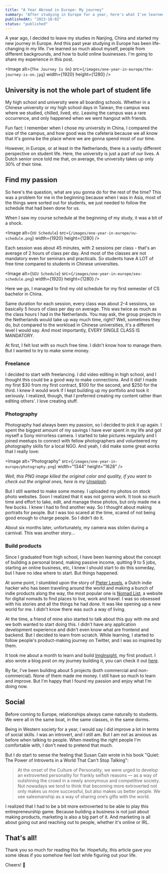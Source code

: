```yaml
---
title: "A Year Abroad in Europe: My journey"
summary: "After studying in Europe for a year, here's what I've learned."
publishedAt: "2023-10-02"
status: "published"
---
```


A year ago, I decided to leave my studies in Nanjing, China and started my new journey in Europe. And this past year studying in Europe has been life-changing in my life. I've learned so much about myself, people from different backgrounds, and how to build online businesses. I'm going to share my experience in this post.

<Image
  alt={`The Journey Is On`}
  src={`/images/one-year-in-europe/the-journey-is-on.jpg`}
  width={1920}
  height={1280}
/>

## University is not the whole part of student life

My high school and university were all boarding schools. Whether in a Chinese university or my high school days in Taiwan, the campus was where we studied, chilled, lived, etc. Leaving the campus was a rare occurrence, and only happened when we went hangout with friends.

Fun fact: I remember when I chose my university in China, I compared the size of the campus, and how good was the cafeteria because we all know that it's gonna be the place where we are gonna spend most of our time.

However, in Europe, or at least in the Netherlands, there is a vastly different perspective on student life. Here, the university is just a part of our lives. A Dutch senior once told me that, on average, the university takes up only 30% of their time.

## Find my passion

So here's the question, what are you gonna do for the rest of the time? This was a problem for me in the beginning because when I was in Asia, most of the things were sorted out for students, we just needed to follow the schedule that had been done for us.

When I saw my course schedule at the beginning of my study, it was a bit of a shock.

<Image
  alt={`VU Schedule`}
  src={`/images/one-year-in-europe/vu-schedule.png`}
  width={1920}
  height={1280}
/>

Each session was about 45 minutes, with 2 sessions per class - that's an average of 2 hours of class per day. And most of the classes are not mandatory even for seminars and practicals. So students have A LOT of free time compared to students in Chinese universities.

<Image
  alt={`SEU Schedule`}
  src={`/images/one-year-in-europe/seu-schedule.png`}
  width={1920}
  height={1280}
/>

Here we go, I managed to find my old schedule for my first semester of CS bachelor in China.

Same duration for each session, every class was about 2-4 sessions, so basically 5 hours of class per day on average. This was twice as much as the class hours I had in the Netherlands. You may ask, the group projects in the Netherlands would take up way much time, right? Well, sometimes they do, but compared to the workload in Chinese universities, it's a different level I would say. And most importantly, EVERY SINGLE CLASS IS MANDATORY.

At first, I felt lost with so much free time. I didn't know how to manage them. But I wanted to try to make some money.

### Freelance

I decided to start with freelancing. I did video editing in high school, and I thought this could be a good way to make connections. And it did! I made my first $30 from my first contract, $100 for the second, and $250 for the third. I knew it would work if I kept building up my portfolio and took it seriously. I realized, though, that I preferred creating my content rather than editing others'. I love creating stuff.

### Photography

Photography had always been my passion, so I decided to pick it up again. I spent the biggest amount of my savings I have ever spent in my life and got myself a Sony mirrorless camera. I started to take pictures regularly and I joined meetups to connect with fellow photographers and volunteered my photography skills for a local NGO. And yeah, I did make some great works that I really love:

<Image
  alt="Photography"
  src={`/images/one-year-in-europe/photography.png`}
  width="1344"
  height="1628"
/>

_Well, this PNG image killed the original color and quality, if you want to check out the original ones, here is my [Unsplash](https://unsplash.com/@__evanyang__)._

But I still wanted to make some money. I uploaded my photos on stock photo websites. Soon I realized that it was not gonna work. It took so much time and effort to take, edit, and manage these photos, but only made me a few bucks. I knew I had to find another way. So I thought about making portraits for people. But I was too scared at the time, scared of not being good enough to charge people. So I didn't do it.

About six months later, unfortunately, my camera was stolen during a carnival. This was another story...

### Build products

Since I graduated from high school, I have been learning about the concept of building a personal brand, making passive income, quitting 9 to 5 jobs, starting an online business, etc, I knew I should start to do this someday, but I have no idea where to start. But things happened.

At some point, I stumbled upon the story of [Pieter Levels](https://levels.io/), a Dutch indie hacker who has been traveling around the world and making a bunch of indie products along the way, the most popular one is [Nomad List](https://nomadlist.com), a website for digital nomads to find places to live, work and travel. I was so obsessed with his stories and all the things he had done. It was like opening up a new world for me. I didn't know there was such a way of living.

At the time, a friend of mine also started to talk about this guy with me and we both wanted to start doing this. I didn't have any application development experience and didn't even know what are frontend and backend. But I decided to learn from scratch. While learning, I started to follow people's product-making journey on Twitter, and I was so inspired by them.

It took me about a month to learn and build [ImgInsight](https://imginsight.com), my first product. I also wrote a blog post on my journey building it, you can check it out [here](https://imginsight.com/blog/the_whole_journey).

By far, I've been building about 5 projects (both commercial and non-commercial). None of them made me money. I still have so much to learn and improve. But I'm happy that I found my passion and enjoy what I'm doing now.

## Social

Before coming to Europe, relationships always came naturally to students. We were all in the same boat, in the same classes, in the same dorms.

Being in Western society for a year, I would say I did improve a lot in terms of social skills. I was an introvert, and I still am. But I am not as anxious as before when talking to people. When meeting the right people I'm comfortable with, I don't need to pretend that much.

But I do start to sense the feeling that Susan Cain wrote in his book "Quiet: The Power of Introverts in a World That Can't Stop Talking":

> At the onset of the Culture of Personality, we were urged to develop an extroverted personality for frankly selfish reasons — as a way of outshining the crowd in a newly anonymous and competitive society. Nut nowadays we tend to think that becoming more extroverted not only makes us more successful, but also makes us better people. We see salesmanship as a way of sharing one’s gifts with the world.

I realized that I had to be a bit more extroverted to be able to play this entrepreneurship game. Because building a business is not just about making products, marketing is also a big part of it. And marketing is all about going out and reaching out to people, whether it's online or IRL.

## That's all!

Thank you so much for reading this far. Hopefully, this article gave you some ideas if you somehow feel lost while figuring out your life.

Cheers! 🍻
